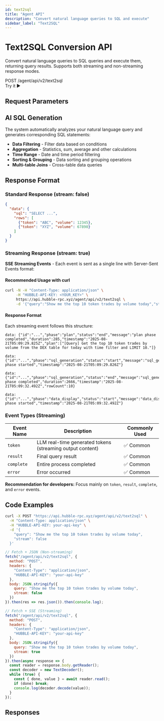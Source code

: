 ```yaml
---
id: text2sql
title: "Agent API"
description: "Convert natural language queries to SQL and execute"
sidebar_label: "Text2SQL"
---
```



# Text2SQL Conversion API

Convert natural language queries to SQL queries and execute them, returning query results. Supports both streaming and non-streaming response modes.

<div className="api-header">
  <div className="api-info">
    <span className="api-method">POST</span>
    <span className="api-path">/agent/api/v2/text2sql</span>
  </div>
  <ApiPlaygroundButton 
    initialApi="text2sql" 
    initialEndpoint="text2sql-conversion"
    className="api-try-button"
  >
    Try it ▶
  </ApiPlaygroundButton>
</div>

## Request Parameters

<RequestParametersTable apiId="text2sql" endpointId="text2sql-conversion" />

## AI SQL Generation

The system automatically analyzes your natural language query and generates corresponding SQL statements:

- **Data Filtering** - Filter data based on conditions
- **Aggregation** - Statistics, sum, average and other calculations
- **Time Range** - Date and time period filtering
- **Sorting & Grouping** - Data sorting and grouping operations
- **Multi-table Joins** - Cross-table data queries

## Response Format

### Standard Response (stream: false)

```json
{
  "data": {
    "sql": "SELECT ...",
    "rows": [
      {"token": "ABC", "volume": 12345},
      {"token": "XYZ", "volume": 67890}
    ]
  }
}
```

### Streaming Response (stream: true)

**SSE Streaming Events** - Each event is sent as a single line with Server-Sent Events format:

#### Recommended Usage with curl

```bash
curl -N -H "Content-Type: application/json" \
     -H "HUBBLE-API-KEY: <YOUR_KEY>" \
     https://api.hubble-rpc.xyz/agent/api/v2/text2sql \
     -d '{"query":"Show me the top 10 token trades by volume today","stream":true}'
```

#### Response Format

Each streaming event follows this structure:

```
data: {"id":"...","phase":"plan","status":"end","message":"plan phase completed","duration":285,"timestamp":"2025-08-21T05:09:29.825Z","plan":["[Query] Get the top 10 token trades by volume from the DEX table for today with time filter and LIMIT 10."]}

data: {"id":"...","phase":"sql_generation","status":"start","message":"sql_generation phase started","timestamp":"2025-08-21T05:09:29.826Z"}

data: {"id":"...","phase":"sql_generation","status":"end","message":"sql_generation phase completed","duration":2666,"timestamp":"2025-08-21T05:09:32.492Z","rowCount":10}

data: {"id":"...","phase":"data_display","status":"start","message":"data_display phase started","timestamp":"2025-08-21T05:09:32.492Z"}
```

### Event Types (Streaming)

| Event Name | Description | Commonly Used |
|------------|-------------|---------------|
| `token` | LLM real-time generated tokens (streaming output content) | ✅ Common |
| `result` | Final query result | ✅ Common |
| `complete` | Entire process completed | ✅ Common |
| `error` | Error occurred | ✅ Common |

**Recommendation for developers:** Focus mainly on `token`, `result`, `complete`, and `error` events.

## Code Examples

<Tabs>
  <TabItem value="curl" label="cURL">

```bash
curl -X POST "https://api.hubble-rpc.xyz/agent/api/v2/text2sql" \
  -H "Content-Type: application/json" \
  -H "HUBBLE-API-KEY: your-api-key" \
  -d '{
    "query": "Show me the top 10 token trades by volume today",
    "stream": false
  }'
```

  </TabItem>
  <TabItem value="javascript" label="JavaScript">

```javascript
// Fetch + JSON (Non-streaming)
fetch("/agent/api/v2/text2sql", {
  method: "POST",
  headers: {
    "Content-Type": "application/json",
    "HUBBLE-API-KEY": "your-api-key"
  },
  body: JSON.stringify({
    query: "Show me the top 10 token trades by volume today",
    stream: false
  })
}).then(res => res.json()).then(console.log);

// Fetch + SSE (Streaming)
fetch("/agent/api/v2/text2sql", {
  method: "POST",
  headers: {
    "Content-Type": "application/json",
    "HUBBLE-API-KEY": "your-api-key"
  },
  body: JSON.stringify({
    query: "Show me the top 10 token trades by volume today",
    stream: true
  })
}).then(async response => {
  const reader = response.body.getReader();
  const decoder = new TextDecoder();
  while (true) {
    const { done, value } = await reader.read();
    if (done) break;
    console.log(decoder.decode(value));
  }
});
```

  </TabItem>
</Tabs>

## Responses

<ResponseTabs apiId="text2sql" endpointId="text2sql-conversion" />